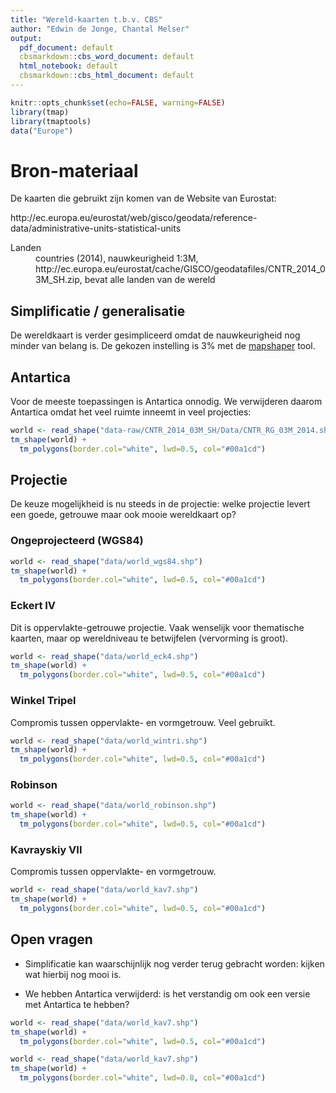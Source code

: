 ```yaml
---
title: "Wereld-kaarten t.b.v. CBS"
author: "Edwin de Jonge, Chantal Melser"
output:
  pdf_document: default
  cbsmarkdown::cbs_word_document: default
  html_notebook: default
  cbsmarkdown::cbs_html_document: default
---
```


```r
knitr::opts_chunk$set(echo=FALSE, warning=FALSE)
library(tmap)
library(tmaptools)
data("Europe")
```

# Bron-materiaal

De kaarten die gebruikt zijn komen van de Website van Eurostat:

http://ec.europa.eu/eurostat/web/gisco/geodata/reference-data/administrative-units-statistical-units


Landen
: countries (2014), nauwkeurigheid 1:3M, http://ec.europa.eu/eurostat/cache/GISCO/geodatafiles/CNTR_2014_03M_SH.zip, bevat alle landen van de wereld


## Simplificatie / generalisatie

De wereldkaart is verder gesimpliceerd omdat de nauwkeurigheid nog minder van belang is. 
De gekozen instelling is 3% met de [mapshaper](http://mapshaper.org) tool.

## Antartica

Voor de meeste toepassingen is Antartica onnodig. We verwijderen daarom Antartica omdat het veel ruimte inneemt in veel projecties:

```r
world <- read_shape("data-raw/CNTR_2014_03M_SH/Data/CNTR_RG_03M_2014.shp")
tm_shape(world) +
  tm_polygons(border.col="white", lwd=0.5, col="#00a1cd")
```

## Projectie

De keuze mogelijkheid is nu steeds in de projectie: welke projectie levert een goede, getrouwe maar ook mooie wereldkaart op?

### Ongeprojecteerd (WGS84)

```r
world <- read_shape("data/world_wgs84.shp")
tm_shape(world) +
  tm_polygons(border.col="white", lwd=0.5, col="#00a1cd")
```

### Eckert IV

Dit is oppervlakte-getrouwe projectie. Vaak wenselijk voor thematische kaarten, maar op wereldniveau te betwijfelen (vervorming is groot).

```r
world <- read_shape("data/world_eck4.shp")
tm_shape(world) +
  tm_polygons(border.col="white", lwd=0.5, col="#00a1cd")
```

### Winkel Tripel

Compromis tussen oppervlakte- en vormgetrouw. Veel gebruikt.

```r
world <- read_shape("data/world_wintri.shp")
tm_shape(world) +
  tm_polygons(border.col="white", lwd=0.5, col="#00a1cd")
```

### Robinson

```r
world <- read_shape("data/world_robinson.shp")
tm_shape(world) +
  tm_polygons(border.col="white", lwd=0.5, col="#00a1cd")
```

### Kavrayskiy VII

Compromis tussen oppervlakte- en vormgetrouw.

```r
world <- read_shape("data/world_kav7.shp")
tm_shape(world) +
  tm_polygons(border.col="white", lwd=0.5, col="#00a1cd")
```

## Open vragen

- Simplificatie kan waarschijnlijk nog verder terug gebracht worden: kijken wat hierbij nog mooi is.

- We hebben Antartica verwijderd: is het verstandig om ook een versie met Antartica te hebben?

```r
world <- read_shape("data/world_kav7.shp")
tm_shape(world) +
  tm_polygons(border.col="white", lwd=0.5, col="#00a1cd")
```
```r
world <- read_shape("data/world_kav7.shp")
tm_shape(world) +
  tm_polygons(border.col="white", lwd=0.8, col="#00a1cd")
```
